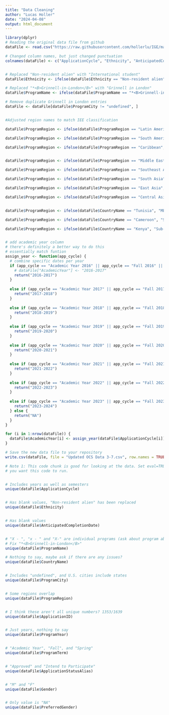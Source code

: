 ---
title: "Data Cleaning"
author: "Lucas Holler"
date: "2024-04-08"
output: html_document
---

```{r Cleaning, echo=FALSE}
library(dplyr)
# Reading the original data file from github
dataFile <- read.csv("https://raw.githubusercontent.com/hollerlu/IGE/main/OCS%20Data%203-7.csv")

# Changed column names, but just changed punctuation
colnames(dataFile) <- c("ApplicationCycle", "Ethnicity", "AnticipatedCompletionDate", "ProgramName", "CountryName", "ProgramCity", "ProgramRegion", "ApplicationID", "ProgramYear", "ProgramTerm", "ApplicationStatusAlias", "Gender", "PreferredGender")


# Replaced "Non-resident alien" with "International student"
dataFile$Ethnicity <- ifelse(dataFile$Ethnicity == "Non-resident alien", "International student", dataFile$Ethnicity)

# Replaced "*<B>Grinnell-in-London</B>" with "Grinnell in London"
dataFile$ProgramName <- ifelse(dataFile$ProgramName == "*<B>Grinnell-in-London</B>", "Grinnell in London", dataFile$ProgramName)

# Remove duplicate Grinnell in London entries
dataFile <- dataFile[dataFile$ProgramCity != "undefined", ]


#Adjusted region names to match IEE classification

dataFile$ProgramRegion <- ifelse(dataFile$ProgramRegion == "Latin America", "Latin America and Caribbean", dataFile$ProgramRegion)

dataFile$ProgramRegion <- ifelse(dataFile$ProgramRegion == "South America", "Latin America and Caribbean", dataFile$ProgramRegion)

dataFile$ProgramRegion <- ifelse(dataFile$ProgramRegion == "Caribbean", "Latin America and Caribbean", dataFile$ProgramRegion)


dataFile$ProgramRegion <- ifelse(dataFile$ProgramRegion == "Middle East", "MENA", dataFile$ProgramRegion)

dataFile$ProgramRegion <- ifelse(dataFile$ProgramRegion == "Southeast Asia", "Asia", dataFile$ProgramRegion)

dataFile$ProgramRegion <- ifelse(dataFile$ProgramRegion == "South Asia", "Asia", dataFile$ProgramRegion)

dataFile$ProgramRegion <- ifelse(dataFile$ProgramRegion == "East Asia", "Asia", dataFile$ProgramRegion)

dataFile$ProgramRegion <- ifelse(dataFile$ProgramRegion == "Central Asia", "Asia", dataFile$ProgramRegion)


dataFile$ProgramRegion <- ifelse(dataFile$CountryName == "Tunisia", "MENA", dataFile$ProgramRegion)

dataFile$ProgramRegion <- ifelse(dataFile$CountryName == "Cameroon", "Sub-Saharan Africa", dataFile$ProgramRegion)

dataFile$ProgramRegion <- ifelse(dataFile$CountryName == "Kenya", "Sub-Saharan Africa", dataFile$ProgramRegion)


# add academic year column
# there's definitely a better way to do this 
# essentially match funtion
assign_year <- function(app_cycle) {
  # combine specific dates per year
  if (app_cycle == "Academic Year 2016" || app_cycle == "Fall 2016" || app_cycle == "Spring 2017") {
    # dataFile["AcademicYear"] <- "2016-2017"
    return("2016-2017")
  } 
  
  else if (app_cycle == "Academic Year 2017" || app_cycle == "Fall 2017" || app_cycle == "Spring 2018") {
    return("2017-2018")
  } 
  
  else if (app_cycle == "Academic Year 2018" || app_cycle == "Fall 2018" || app_cycle == "Spring 2019") {
    return("2018-2019")
  } 
  
  else if (app_cycle == "Academic Year 2019" || app_cycle == "Fall 2019" || app_cycle == "Spring 2020") {
    return("2019-2020")
  } 
  
  else if (app_cycle == "Academic Year 2020" || app_cycle == "Fall 2020" || app_cycle == "Spring 2021") {
    return("2020-2021")
  } 
  
  else if (app_cycle == "Academic Year 2021" || app_cycle == "Fall 2021" || app_cycle == "Spring 2022") {
    return("2021-2022")
  } 
  
  else if (app_cycle == "Academic Year 2022" || app_cycle == "Fall 2022" || app_cycle == "Spring 2023") {
    return("2022-2023")
  } 
  
  else if (app_cycle == "Academic Year 2023" || app_cycle == "Fall 2023" || app_cycle == "Spring 2024") {
    return("2023-2024")
  } else {
    return("NA")
  }
}

for (i in 1:nrow(dataFile)) {
  dataFile$AcademicYear[i] <- assign_year(dataFile$ApplicationCycle[i])
}

```

```{r Writing, echo=FALSE, eval=TRUE}
# Save the new data file to your repository
write.csv(dataFile, file = "Updated OCS Data 3-7.csv", row.names = TRUE)
```

```{r Display, echo=FALSE, eval=TRUE}
# Note 1: This code chunk is good for looking at the data. Set eval=TRUE in the header when
# you want this code to run.


# Includes years as well as semesters
unique(dataFile$ApplicationCycle)


# Has blank values, "Non-resident alien" has been replaced
unique(dataFile$Ethnicity)


# Has blank values
unique(dataFile$AnticipatedCompletionDate)


# "X - ", "x - " and "X-" are individual programs (ask about program abbreviations, i.e. IES)
# Fix "*<B>Grinnell-in-London</B>"
unique(dataFile$ProgramName)

# Nothing to say, maybe ask if there are any issues?
unique(dataFile$CountryName)


# Includes "undefined", and U.S. cities include states
unique(dataFile$ProgramCity)


# Some regions overlap
unique(dataFile$ProgramRegion)


# I think these aren't all unique numbers? 1353/1639
unique(dataFile$ApplicationID)


# Just years, nothing to say
unique(dataFile$ProgramYear)


# "Academic Year", "Fall", and "Spring"
unique(dataFile$ProgramTerm)


# "Approved" and "Intend to Participate"
unique(dataFile$ApplicationStatusAlias)


# "M" and "F"
unique(dataFile$Gender)


# Only value is "NA"
unique(dataFile$PreferredGender)
```